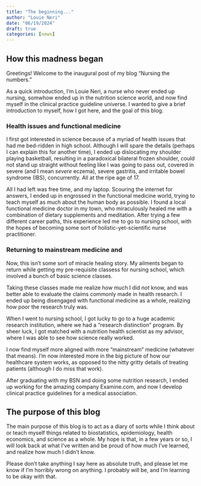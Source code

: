 ```yaml
---
title: "The beginning..."
author: "Louie Neri"
date: "06/19/2024"
draft: true
categories: [news]
---
```


## How this madness began

Greetings! Welcome to the inaugural post of my blog "Nursing the numbers."

As a quick introduction, I'm Louie Neri, a nurse who never ended up nursing, somwhow ended up in the nutrition science world, and now find myself in the clinical practice guideline universe. I wanted to give a brief introduction to myself, how I got here, and the goal of this blog.

### Health issues and functional medicine

I first got interested in science because of a myriad of health issues that had me bed-ridden in high school. Although I will spare the details (perhaps I can explain this for another time), I ended up dislocating my shoulder playing basketball, resulting in a paradoxical bilateral frozen shoulder, could not stand up straight without feeling like I was going to pass out, covered in severe (and I mean *severe* eczema), severe gastritis, and irritable bowel syndrome (IBS), concurrently. All at the ripe age of 17.

All I had left was free time, and my laptop. Scouring the internet for answers, I ended up in engrossed in the functional medicine world, trying to teach myself as much about the human body as possible. I found a local functional medicine doctor in my town, who miraculously healed me with a combination of dietary supplements and meditation. After trying a few different career paths, this experience led me to go to nursing school, with the hopes of becoming some sort of holistic-yet-scientific nurse practitioner.

### Returning to mainstream medicine and 

Now, this isn't some sort of miracle healing story. My ailments began to return while getting my pre-requisite classess for nursing school, which involved a bunch of basic science classes.

Taking these classes made me realize how much I did *not* know, and was better able to evaluate the claims commonly made in health research. I ended up being disengaged with functional medicine as a whole, realizing how poor the research truly was.

When I went to nursing school, I got lucky to go to a huge academic research institution, where we had a "research distinction" program. By sheer luck, I got matched with a nutrition health scientist as my advisor, where I was able to see how science really worked.

I now find myself more aligned with more "mainstream" medicine (whatever that means). I'm now interested more in the big picture of how our healthcare system works, as opposed to the nitty gritty details of treating patients (although I do miss that work).

After graduating with my BSN and doing some nutrition research, I ended up working for the amazing company Examine.com, and now I develop clinical practice guidelines for a medical association.

## The purpose of this blog

The main purpose of this blog is to act as a diary of sorts while I think about or teach myself things related to biostatistics, epidemiology, health economics, and science as a whole. My hope is that, in a few years or so, I will look back at what I've written and be proud of how much I've learned, and realize how much I didn't know.

Please don't take anything I say here as absolute truth, and please let me know if I'm horribly wrong on anything. I probably will be, and I'm learning to be okay with that.
